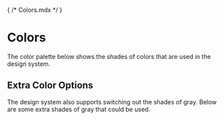 { /* Colors.mdx */ }

<Meta title='Design System/Colors'/>

# Colors

The color palette below shows the shades of colors that are used in the design system.

<ColorPalette>
    <ColorItem
        title='Neutral'
        subtitle='Cool Gray'
        colors={{
            50: "#f5f8fa",
            100: "#e0e6eb",
            200: "#c2cdd6",
            300: "#a3b4c2",
            400: "#859aad",
            500: "#668199",
            600: "#52677a",
            700: "#3d4e5c",
            800: "#29343d",
            900: "#141a1f",
            950: "#0a0d0f"            
        }}
    />
    <ColorItem 
        title='Primary'
        subtitle='Science Blue'
        colors={{
            50: "#f1f7fe",
            100: "#e3ecfb",
            200: "#c0d9f7",
            300: "#88bbf1",
            400: "#4998e7",
            500: "#227bd5",
            600: "#1565c0",
            700: "#114c93",
            800: "#12427a",
            900: "#153965",
            950: "#0e2443"        
        }}
    />
    <ColorItem 
        title='Secondary'
        subtitle='Fuchsia Blue'
        colors={{
            50: "#faf6fe",
            100: "#f2ebfc",
            200: "#e7dafa",
            300: "#d5bdf5",
            400: "#bc93ed",
            500: "#a269e3",
            600: "#8a48d3",
            700: "#7737b9",
            800: "#643297",
            900: "#52297a",
            950: "#361259"            
        }}
    />
    <ColorItem 
        title='Success'
        subtitle='Aqua Forest'
        colors={{
            50: "#f1f8f2",
            100: "#dcefdc",
            200: "#bcdebe",
            300: "#90c597",
            400: "#67aa72",
            500: "#3f8a4e",
            600: "#2e6d3c",
            700: "#255731",
            800: "#1f4629",
            900: "#1a3a22",
            950: "#0e2014"            
        }}
    />
    <ColorItem 
        title='Warning'
        subtitle='Brandy Punch'
        colors={{
            50: "#fbf8ef",
            100: "#f3e9d2",
            200: "#e7d0a0",
            300: "#dab46f",
            400: "#d29d4d",
            500: "#c78037",
            600: "#b0642f",
            700: "#934a2a",
            800: "#793c27",
            900: "#643323",
            950: "#381910"            
        }}
    />
    <ColorItem 
        title='Danger'
        subtitle='Cardinal'
        colors={{
            50: "#fdf4f3",
            100: "#fce7e7",
            200: "#f8d3d4",
            300: "#f3aeb1",
            400: "#eb8186",
            500: "#df545f",
            600: "#ca3447",
            700: "#bb2a40",
            800: "#8e2336",
            900: "#7a2134",
            950: "#440d18" 
        }}
    />
</ColorPalette>

## Extra Color Options

The design system also supports switching out the shades of gray. Below are some extra shades of gray that could be used.

<ColorPalette>
    <ColorItem
        title='Neutral Gray'
        subtitle='True Neutral Gray (No Hue)'
        colors={{
            50: "#f2f3f3",
            100: "#e5e6e6",
            200: "#cbcccd",
            300: "#b1b3b4",
            400: "#97999b",
            500: "#7d8082",
            600: "#646668",
            700: "#4b4d4e",
            800: "#323334",
            900: "#191a1a",
            950: "#0c0d0d"            
        }}
    />
    <ColorItem 
        title='Warm Gray'
        subtitle='Warn Gray (Hint of Red)'
        colors={{
            50: "#f3f2f2",
            100: "#e7e4e4",
            200: "#cfc9c9",
            300: "#b6afaf",
            400: "#9e9494",
            500: "#867979",
            600: "#6b6161",
            700: "#504949",
            800: "#363030",
            900: "#1f1414",
            950: "#0f0a0a"            
        }}
    />
</ColorPalette>